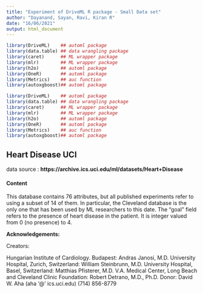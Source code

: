 ```yaml
---
title: "Experiment of DriveML R package - Small Data set"
author: "Dayanand, Sayan, Ravi, Kiran R"
date: "16/06/2021"
output: html_document
---
```


```r
library(DriveML)    ## automl package
library(data.table) ## data wrangling package
library(caret)      ## ML wrapper package
library(mlr)        ## ML wrapper package
library(h2o)        ## automl package
library(OneR)       ## automl package
library(Metrics)    ## auc function
library(autoxgboost)## automl package
```

```r
library(DriveML)    ## automl package
library(data.table) ## data wrangling package
library(caret)      ## ML wrapper package
library(mlr)        ## ML wrapper package
library(h2o)        ## automl package
library(OneR)       ## automl package
library(Metrics)    ## auc function
library(autoxgboost)## automl package
```

## Heart Disease UCI

data source : **https://archive.ics.uci.edu/ml/datasets/Heart+Disease**

#### Content

This database contains 76 attributes, but all published experiments refer to using a subset of 14 of them. In particular, the Cleveland database is the only one that has been used by ML researchers to
this date. The "goal" field refers to the presence of heart disease in the patient. It is integer valued from 0 (no presence) to 4.


**Acknowledgements:**

Creators:

Hungarian Institute of Cardiology. Budapest: Andras Janosi, M.D.
University Hospital, Zurich, Switzerland: William Steinbrunn, M.D.
University Hospital, Basel, Switzerland: Matthias Pfisterer, M.D.
V.A. Medical Center, Long Beach and Cleveland Clinic Foundation: Robert Detrano, M.D., Ph.D.
Donor:
David W. Aha (aha '@' ics.uci.edu) (714) 856-8779


